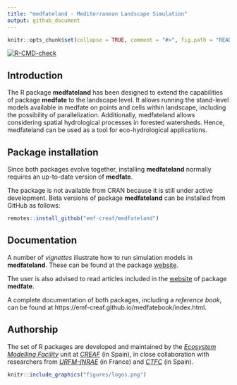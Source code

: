 ```yaml
---
title: "medfateland - Mediterranean Landscape Simulation"
output: github_document
---
```


```r

knitr::opts_chunk$set(collapse = TRUE, comment = "#>", fig.path = "README-")
```

 [![R-CMD-check](https://github.com/emf-creaf/medfateland/actions/workflows/R-CMD-check.yaml/badge.svg)](https://github.com/emf-creaf/medfateland/actions)

## Introduction

The R package **medfateland** has been designed to extend the capabilities of package **medfate** to the landscape level. It allows running the stand-level models available in medfate on points and cells within landscape, including the possibility of parallelization. Additionally, medfateland allows considering spatial hydrological processes in forested watersheds. Hence, medfateland can be used as a tool for eco-hydrological applications.   


## Package installation

Since both packages evolve together, installing **medfateland** normally requires an up-to-date version of **medfate**. 

The package is not available from CRAN because it is still under active development. Beta versions of package **medfateland** can be installed from GitHub as follows:

```r
remotes::install_github("emf-creaf/medfateland")
```


## Documentation

A number of *vignettes* illustrate how to run simulation models in **medfateland**. These can be found at the package [website](https://emf-creaf.github.io/medfateland/).

The user is also advised to read articles included in the [website](https://emf-creaf.github.io/medfate/) of package **medfate**.

A complete documentation of both packages, including a *reference book*, can be found at https://emf-creaf.github.io/medfatebook/index.html. 

## Authorship

The set of R packages are developed and maintained by the [*Ecosystem Modelling Facility*](https://emf.creaf.cat) unit at [*CREAF*](https://www.creaf.cat/) (in Spain), in close collaboration with researchers from [*URFM-INRAE*](https://www6.paca.inrae.fr/ecologie_des_forets_mediterraneennes/) (in France) and [*CTFC*](https://www.ctfc.cat/) (in Spain).

```r
knitr::include_graphics("figures/logos.png")
```
